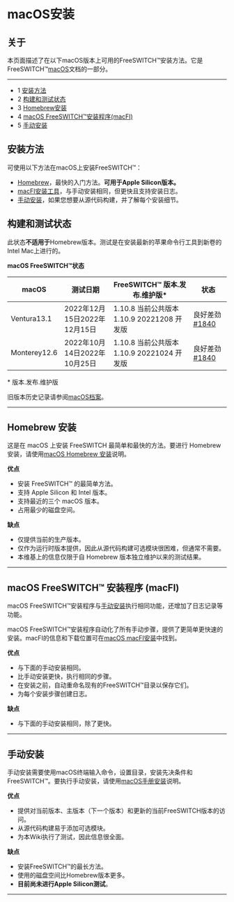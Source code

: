 # macOS安装

## 关于

本页面描述了在以下macOS版本上可用的FreeSWITCH™安装方法。它是FreeSWITCH™[macOS](../index.mdx#about)文档的一部分。

---

* 1 [安装方法](#installation-methods)
* 2 [构建和测试状态](#build-and-testing-status)
* 3 [Homebrew安装](#homebrew-installation)
* 4 [macOS FreeSWITCH™安装程序(macFI)](#macos-freeswitch-installer-macfi)
* 5 [手动安装](#manual-installation)

## 安装方法

可使用以下方法在macOS上安装FreeSWITCH™：

* [Homebrew](#homebrew-installation)，最快的入门方法。**可用于Apple Silicon版本。**
* [macFI安装工具](#macos-freeswitch-installer-macfi)，与手动安装相同，但更快且支持安装日志。
* [手动安装](#manual-installation)，如果您想要从源代码构建，并了解每个安装细节。

## 构建和测试状态

此状态**不适用于**Homebrew版本。测试是在安装最新的苹果命令行工具到新卷的Intel Mac上进行的。

**macOS FreeSWITCH™状态**

| macOS        | 测试日期                           | **FreeSWITCH™** 版本.发布.维护版\*                                  | 状态                                                                 |
| ------------ | ---------------------------------- | -------------------------------------------------------- | --------------------------------------------------------------------- |
| Ventura13.1  | 2022年12月15日2022年12月15日 | 1.10.8 当前公共版本1.10.9 20221208 开发版 | 良好差劲 [#1840](https://github.com/signalwire/freeswitch/issues/1840) |
| Monterey12.6 | 2022年10月14日2022年10月25日   | 1.10.8 当前公共版本1.10.9 20221024 开发版 | 良好差劲 [#1840](https://github.com/signalwire/freeswitch/issues/1840) |

\* 版本.发布.维护版

旧版本历史记录请参阅[macOS档案](../MacOS-Archive/index.mdx#about)。

  
---

## Homebrew 安装

这是在 macOS 上安装 FreeSWITCH 最简单和最快的方法。要进行 Homebrew 安装，请使用[macOS Homebrew 安装](./macOS-Homebrew-Installation_72253508.mdx#about)说明。

**优点**

* 安装 FreeSWITCH™ 的最简单方法。
* 支持 Apple Silicon 和 Intel 版本。
* 支持最近的三个 macOS 版本。
* 占用最少的磁盘空间。

**缺点**

* 仅提供当前的生产版本。
* 仅作为运行时版本提供，因此从源代码构建可选模块很困难，但通常不需要。
* 本维基上的信息仅限于自 Homebrew 版本独立维护以来的测试结果。
  
---

## macOS FreeSWITCH™ 安装程序 (macFI)

macOS FreeSWITCH™安装程序与[手动安装](./macOS-Manual-Installation_13174557.mdx#about)执行相同功能，还增加了日志记录等功能。

macOS FreeSWITCH™安装程序自动化了所有手动步骤，提供了更简单更快速的安装。macFI的信息和下载位置可在[macOS macFI安装](./macOS-macFI-Installation_1966731.mdx#about)中找到。

**优点**

- 与下面的手动安装相同。
- 比手动安装更快，执行相同的步骤。
- 在安装之前，自动重命名现有的FreeSWITCH™目录以保存它们。
- 为每个安装步骤创建日志。

**缺点**

- 与下面的手动安装相同，除了更快。

---

## 手动安装

手动安装需要使用macOS终端输入命令，设置目录，安装先决条件和FreeSWITCH™。要执行手动安装，请使用[macOS手册安装](./macOS-Manual-Installation_13174557.mdx#about)说明。

**优点**

- 提供对当前版本、主版本（下一个版本）和更新的当前FreeSWITCH版本的访问。
- 从源代码构建易于添加可选模块。
- 为本Wiki执行了测试，因此信息很全面。

**缺点**

- 安装FreeSWITCH™的最长方法。
- 使用的磁盘空间比Homebrew版本更多。
- **目前尚未进行Apple Silicon测试**。

---